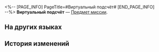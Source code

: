 <%-- [PAGE_INFO]
PageTitle=#Виртуальный подсчёт#
[END_PAGE_INFO] --%>
{{Предмет Инфобокс
|id          = 149989
|Изображение = Предмет Виртуальный подсчёт.png
|Тип         = Предмет миссии
|Инвентарь   = 
|Редкость    = 1
|Эффект      = 
|Описание    = 
}}
'''Виртуальный подсчёт''' — [[Предмет миссии]].

==На других языках==
{{На других языках
|en   = Simulated Calculation
|zhs  = 模拟算法
|zht  = 模擬演算法
|ja   = 模擬アルゴリズム
|ko   = 시뮬레이션 알고리즘
|es   = Algoritmo simulado
|fr   = Calcul simulé
|ru   = Виртуальный подсчёт
|th   = อัลกอริทึมจำลอง
|vi   = Thuật Toán Mô Phỏng
|de   = Simulierte Berechnung
|id   = Kalkulasi Simulasi
|pt   = Cálculo Simulado
}}

==История изменений==
{{История изменений|3.5}}